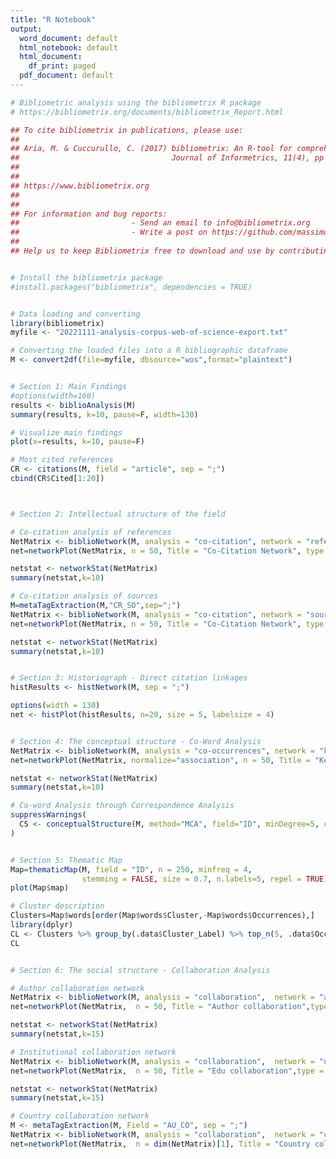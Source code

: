 ```yaml
---
title: "R Notebook"
output:
  word_document: default
  html_notebook: default
  html_document:
    df_print: paged
  pdf_document: default
---
```


```r
# Bibliometric analysis using the bibliometrix R package
# https://bibliometrix.org/documents/bibliometrix_Report.html

## To cite bibliometrix in publications, please use:
## 
## Aria, M. & Cuccurullo, C. (2017) bibliometrix: An R-tool for comprehensive science mapping analysis, 
##                                  Journal of Informetrics, 11(4), pp 959-975, Elsevier.
##                         
## 
## https://www.bibliometrix.org
## 
##                         
## For information and bug reports:
##                         - Send an email to info@bibliometrix.org   
##                         - Write a post on https://github.com/massimoaria/bibliometrix/issues
##                         
## Help us to keep Bibliometrix free to download and use by contributing with a small donation to support our research team (https://bibliometrix.org/donate.html)


# Install the bibliometrix package
#install.packages("bibliometrix", dependencies = TRUE)


# Data loading and converting
library(bibliometrix)
myfile <- "20221111-analysis-corpus-web-of-science-export.txt"

# Converting the loaded files into a R bibliographic dataframe
M <- convert2df(file=myfile, dbsource="wos",format="plaintext")


# Section 1: Main Findings
#options(width=160)
results <- biblioAnalysis(M)
summary(results, k=10, pause=F, width=130)

# Visualize main findings
plot(x=results, k=10, pause=F)

# Most cited references
CR <- citations(M, field = "article", sep = ";")
cbind(CR$Cited[1:20])



# Section 2: Intellectual structure of the field

# Co-citation analysis of references
NetMatrix <- biblioNetwork(M, analysis = "co-citation", network = "references", sep = ";")
net=networkPlot(NetMatrix, n = 50, Title = "Co-Citation Network", type = "fruchterman", size.cex=TRUE, size=20, remove.multiple=FALSE, labelsize=1,edgesize = 10, edges.min=5)

netstat <- networkStat(NetMatrix)
summary(netstat,k=10)

# Co-citation analysis of sources
M=metaTagExtraction(M,"CR_SO",sep=";")
NetMatrix <- biblioNetwork(M, analysis = "co-citation", network = "sources", sep = ";")
net=networkPlot(NetMatrix, n = 50, Title = "Co-Citation Network", type = "auto", size.cex=TRUE, size=15, remove.multiple=FALSE, labelsize=1,edgesize = 10, edges.min=5)

netstat <- networkStat(NetMatrix)
summary(netstat,k=10)


# Section 3: Historiograph - Direct citation linkages
histResults <- histNetwork(M, sep = ";")

options(width = 130)
net <- histPlot(histResults, n=20, size = 5, labelsize = 4)


# Section 4: The conceptual structure - Co-Word Analysis
NetMatrix <- biblioNetwork(M, analysis = "co-occurrences", network = "keywords", sep = ";")
net=networkPlot(NetMatrix, normalize="association", n = 50, Title = "Keyword Co-occurrences", type = "fruchterman", size.cex=TRUE, size=20, remove.multiple=F, edgesize = 10, labelsize=5,label.cex=TRUE,label.n=30,edges.min=2)

netstat <- networkStat(NetMatrix)
summary(netstat,k=10)

# Co-word Analysis through Correspondence Analysis
suppressWarnings(
  CS <- conceptualStructure(M, method="MCA", field="ID", minDegree=5, clust=5, stemming=FALSE, labelsize=15,documents=20)
)


# Section 5: Thematic Map
Map=thematicMap(M, field = "ID", n = 250, minfreq = 4,
                stemming = FALSE, size = 0.7, n.labels=5, repel = TRUE)
plot(Map$map)

# Cluster description
Clusters=Map$words[order(Map$words$Cluster,-Map$words$Occurrences),]
library(dplyr)
CL <- Clusters %>% group_by(.data$Cluster_Label) %>% top_n(5, .data$Occurrences)
CL


# Section 6: The social structure - Collaboration Analysis

# Author collaboration network
NetMatrix <- biblioNetwork(M, analysis = "collaboration",  network = "authors", sep = ";")
net=networkPlot(NetMatrix,  n = 50, Title = "Author collaboration",type = "auto", size=10,size.cex=T,edgesize = 3,labelsize=1)

netstat <- networkStat(NetMatrix)
summary(netstat,k=15)

# Institutional collaboration network
NetMatrix <- biblioNetwork(M, analysis = "collaboration",  network = "universities", sep = ";")
net=networkPlot(NetMatrix,  n = 50, Title = "Edu collaboration",type = "auto", size=4,size.cex=F,edgesize = 3,labelsize=1)

netstat <- networkStat(NetMatrix)
summary(netstat,k=15)

# Country collaboration network
M <- metaTagExtraction(M, Field = "AU_CO", sep = ";")
NetMatrix <- biblioNetwork(M, analysis = "collaboration",  network = "countries", sep = ";")
net=networkPlot(NetMatrix,  n = dim(NetMatrix)[1], Title = "Country collaboration",type = "circle", size=10,size.cex=T,edgesize = 1,labelsize=0.6, cluster="none")



```

